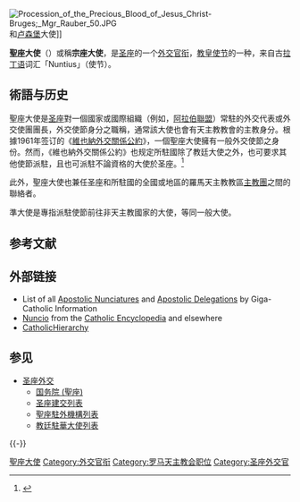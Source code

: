 [[File:Procession_of_the_Precious_Blood_of_Jesus_Christ-Bruges;_Mgr_Rauber_50.JPG|thumb]]和[[卢森堡|卢森堡]]大使]]

'''聖座大使'''（{{lang-la|Nuntius apostolicus}}）或稱'''宗座大使'''，是[[圣座|圣座]]的一个[[外交官衔|外交官衔]]，[[教皇使节|教皇使节]]的一种，来自古[[拉丁语|拉丁语]]词汇「Nuntius」（使节）。
==術語与历史==
聖座大使是[[圣座|圣座]]對一個國家或國際組織（例如，[[阿拉伯聯盟|阿拉伯聯盟]]）常駐的外交代表或外交使團團長，外交使節身分之職稱，通常該大使也會有天主教教會的主教身分。根據1961年签订的《[[維也納外交關係公約|維也納外交關係公約]]》，一個聖座大使擁有一般外交使節之身份。然而，《維也納外交關係公約》也规定所駐國除了教廷大使之外，也可要求其他使節派駐，且也可派駐不論資格的大使於圣座。<ref>{{cite | author=United Nations Conference on Diplomatic Intercourse and Immunities | title=[[Vienna_Convention_on_Diplomatic_Relations|Vienna Convention on Diplomatic Relations]], Article 16 |publisher=United Nations |date=1961-04-18 }}</ref>

此外，聖座大使也兼任圣座和所駐國的全國或地區的羅馬天主教教區[[主教團|主教團]]之間的聯絡者。

準大使是專指派駐使節前往非天主教國家的大使，等同一般大使。{{来源请求}}

== 参考文献 == 
{{Reflist}}

== 外部链接 ==
* List of all [http://www.gcatholic.org/dioceses/nunciatures.htm Apostolic Nunciatures]  and [http://www.gcatholic.org/dioceses/delegations.htm Apostolic Delegations]  by Giga-Catholic Information
* [http://www.newadvent.org/cathen/11160a.htm Nuncio] {{Wayback|url=http://www.newadvent.org/cathen/11160a.htm |date=20210418193755 }} from the [[Catholic_Encyclopedia|Catholic Encyclopedia]] and elsewhere
* [http://www.catholic-hierarchy.org/country/xdip.html CatholicHierarchy] {{Wayback|url=http://www.catholic-hierarchy.org/country/xdip.html |date=20110713100851 }}

== 参见 ==
{{Portal|天主教|梵蒂冈|国际关系|人物}}
* [[圣座外交|圣座外交]]
** [[国务院_(聖座)|国务院 (聖座)]]
** [[圣座建交列表|圣座建交列表]]
** [[聖座駐外機構列表|聖座駐外機構列表]]
** [[教廷駐華大使列表|教廷駐華大使列表]]

{{-}}
{{圣座外交}}
{{天主教}}
{{外交}}

[[Category:聖座大使|]]
[[Category:外交官衔|Category:外交官衔]]
[[Category:罗马天主教会职位|Category:罗马天主教会职位]]
[[Category:圣座外交官|Category:圣座外交官]]